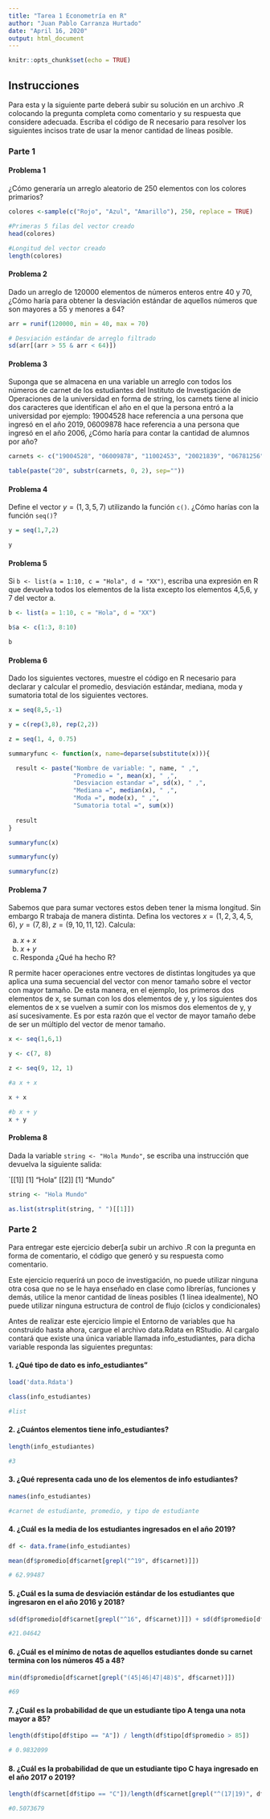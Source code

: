 ```yaml
---
title: "Tarea 1 Econometría en R"
author: "Juan Pablo Carranza Hurtado"
date: "April 16, 2020"
output: html_document
---
```


```r
knitr::opts_chunk$set(echo = TRUE)
```

## Instrucciones 

Para esta y la siguiente parte deberá subir su solución en un archivo .R colocando la pregunta completa como comentario y su respuesta que considere adecuada. Escriba el código de R necesario para resolver los siguientes incisos trate de usar la menor cantidad de líneas posible.

### Parte 1

#### Problema 1

¿Cómo generaría un arreglo aleatorio de 250 elementos con los colores primarios?


```r

colores <-sample(c("Rojo", "Azul", "Amarillo"), 250, replace = TRUE)

#Primeras 5 filas del vector creado
head(colores)

#Longitud del vector creado
length(colores)

```


#### Problema 2

Dado un arreglo de 120000 elementos de números enteros entre 40 y 70, ¿Cómo haría para obtener la desviación estándar de aquellos números que son mayores a 55 y menores a 64?

```r

arr = runif(120000, min = 40, max = 70)

# Desviación estándar de arreglo filtrado
sd(arr[(arr > 55 & arr < 64)])

```


#### Problema 3

Suponga que se almacena en una variable un arreglo con todos los números de carnet de los estudiantes del Instituto de Investigación de Operaciones de la universidad en forma de string, los carnets tiene al inicio dos caracteres que identifican el año en el que la persona entró a la universidad por ejemplo: 19004528 hace referencia a una persona que ingresó en el año 2019, 06009878 hace referencia a una persona que ingresó en el año 2006, ¿Cómo haría para contar la cantidad de alumnos por año?

```r

carnets <- c("19004528", "06009878", "11002453", "20021839", "06781256", "19021839")

table(paste("20", substr(carnets, 0, 2), sep=""))

```


#### Problema 4

Define el vector $y = (1, 3, 5, 7)$ utilizando la función `c()`. ¿Cómo harías con la función `seq()`?

```r
y = seq(1,7,2)

y

```


#### Problema 5

Si `b <- list(a = 1:10, c = "Hola", d = "XX")`, escriba una expresión en R que devuelva todos los elementos de la lista excepto los elementos 4,5,6, y 7 del vector a.

```r

b <- list(a = 1:10, c = "Hola", d = "XX")

b$a <- c(1:3, 8:10)

b
```


#### Problema 6

Dado los siguientes vectores, muestre el código en R necesario para declarar y calcular el promedio, desviación estándar, mediana, moda y sumatoria total de los siguientes vectores.

```r
x = seq(8,5,-1)

y = c(rep(3,8), rep(2,2))

z = seq(1, 4, 0.75)

summaryfunc <- function(x, name=deparse(substitute(x))){

  result <- paste("Nombre de variable: ", name, " ,", 
                  "Promedio = ", mean(x), " ,", 
                  "Desviacion estandar =", sd(x), " ,",
                  "Mediana =", median(x), " ,",
                  "Moda =", mode(x), " ,",
                  "Sumatoria total =", sum(x))
  
  result
}

summaryfunc(x)

summaryfunc(y)

summaryfunc(z)
```


#### Problema 7

Sabemos que para sumar vectores estos deben tener la misma longitud. Sin embargo R trabaja de manera distinta. Defina los vectores $x = (1, 2, 3, 4, 5, 6)$, $y = (7, 8)$, $z = (9, 10, 11, 12)$. Calcula:

a. $x + x$
b. $x + y$ 
c. Responda ¿Qué ha hecho R?

R permite hacer operaciones entre vectores de distintas longitudes ya que aplica una suma secuencial del vector con menor tamaño sobre el vector con mayor tamaño. De esta manera, en el ejemplo, los primeros dos elementos de x, se suman con los dos elementos de y, y los siguientes dos elementos de x se vuelven a sumir con los mismos dos elementos de y, y así sucesivamente. Es por esta razón que el vector de mayor tamaño debe de ser un múltiplo del vector de menor tamaño.

```r
x <- seq(1,6,1)

y <- c(7, 8)

z <- seq(9, 12, 1)

#a x + x

x + x

#b x + y
x + y

```



#### Problema 8

Dada la variable `string <- "Hola Mundo"`, se escriba una instrucción que devuelva la siguiente salida:

`[[1]]
[1] "Hola"
[[2]]
[1] "Mundo"

```r
string <- "Hola Mundo"

as.list(strsplit(string, " ")[[1]])

```


### Parte 2


Para entregar este ejercicio deber[a subir un archivo .R con la pregunta en forma de comentario, el código que generó y su respuesta como comentario. 

Este ejercicio requerírá un poco de investigación, no puede utilizar ninguna otra cosa que no se le haya enseñado en clase como librerías, funciones y demás, utilice la menor cantidad de líneas posibles (1 línea idealmente), NO puede utilizar ninguna estructura de control de flujo (ciclos y condicionales)

Antes de realizar este ejercicio limpie el Entorno de variables que ha construido hasta ahora, cargue el archivo data.Rdata en RStudio. Al cargalo contará que existe una única variable llamada info_estudiantes, para dicha variable responda las siguientes preguntas:


#### 1. ¿Qué tipo de dato es info_estudiantes"


```r

load('data.Rdata')

class(info_estudiantes)

#list

```

#### 2. ¿Cuántos elementos tiene info_estudiantes?

```r


length(info_estudiantes)

#3
```

#### 3. ¿Qué representa cada uno de los elementos de info estudiantes?


```r

names(info_estudiantes)

#carnet de estudiante, promedio, y tipo de estudiante
```

#### 4. ¿Cuál es la media de los estudiantes ingresados en el año 2019?


```r

df <- data.frame(info_estudiantes)

mean(df$promedio[df$carnet[grepl("^19", df$carnet)]])

# 62.99487

```

#### 5. ¿Cuál es la suma de desviación estándar de los estudiantes que ingresaron en el año 2016 y 2018?


```r

sd(df$promedio[df$carnet[grepl("^16", df$carnet)]]) + sd(df$promedio[df$carnet[grepl("^18", df$carnet)]])

#21.04642
```

#### 6. ¿Cuál es el mínimo de notas de aquellos estudiantes donde su carnet termina con los números 45 a 48?


```r

min(df$promedio[df$carnet[grepl("(45|46|47|48)$", df$carnet)]])

#69
```

#### 7. ¿Cuál es la probabilidad de que un estudiante tipo A tenga una nota mayor a 85?


```r

length(df$tipo[df$tipo == "A"]) / length(df$tipo[df$promedio > 85])

# 0.9832099
```

#### 8. ¿Cuál es la probabilidad de que un estudiante tipo C haya ingresado en el año 2017 o 2019?


```r

length(df$carnet[df$tipo == "C"])/length(df$carnet[grepl("^(17|19)", df$carnet)])

#0.5073679

```





